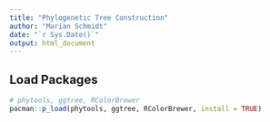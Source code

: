 ```yaml
---
title: "Phylogenetic Tree Construction"
author: "Marian Schmidt"
date: "`r Sys.Date()`"
output: html_document
---
```


## Load Packages

```r
# phytools, ggtree, RColorBrewer
pacman::p_load(phytools, ggtree, RColorBrewer, install = TRUE)

```